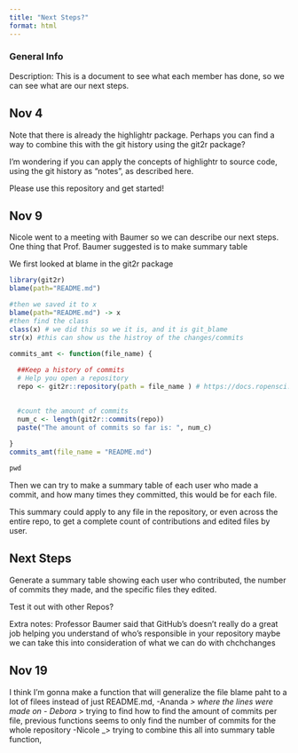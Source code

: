 ```yaml
---
title: "Next Steps?"
format: html
---
```

### General Info
Description:
This is a document to see what each member has done, so we can see what are our next steps. 

## Nov 4

Note that there is already the highlightr package. Perhaps you can find a way to combine this with the git history using the git2r package?

I'm wondering if you can apply the concepts of highlightr to source code, using the git history as "notes", as described here.

Please use this repository and get started!


## Nov 9

Nicole went to a meeting with Baumer so we can describe our next steps. One thing that Prof. Baumer suggested is to make summary table 

We first looked at blame in the git2r package
```r
library(git2r)
blame(path="README.md")

#then we saved it to x
blame(path="README.md") -> x
#then find the class
class(x) # we did this so we it is, and it is git_blame
str(x) #this can show us the histroy of the changes/commits

```

```r
commits_amt <- function(file_name) {
  
  ##Keep a history of commits
  # Help you open a repository 
  repo <- git2r::repository(path = file_name ) # https://docs.ropensci.org/git2r/ 

  
  #count the amount of commits 
  num_c <- length(git2r::commits(repo))
  paste("The amount of commits so far is: ", num_c)
  
}
commits_amt(file_name = "README.md")
```
```r
pwd
```


Then we can try to make a summary table of each user who made a commit, and how many times they committed, this would be for each file.

This summary could apply to any file in the repository, or even across the entire repo, to get a complete count of contributions and edited files by user.

## Next Steps

Generate a summary table showing each user who contributed, the number of commits they made, and the specific files they edited.

Test it out with other Repos?

Extra notes:
Professor Baumer said that GitHub’s  doesn’t really do a great job helping you understand of who’s responsible in your repository maybe we can take this into consideration of what we can do with chchchanges


## Nov 19
I think I'm gonna make a function that will generalize the file blame paht to a lot of filees instead of just README.md,
-Ananda _> where the lines were made on
- Debora _> trying to find how to find the amount of commits per file, previous functions seems to only find the number of commits for the whole repository
-Nicole _> trying to combine this all into summary table function,